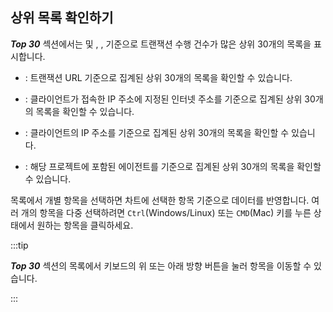 ## 상위 목록 확인하기

***Top 30*** 섹션에서는 <Cmdname sid="transaction" className="uitext" /> 및 <Cmdname sid="domain" className="uitext" />, <Cmdname sid="ip" className="uitext" />, <Cmdname sid="agent" className="uitext" /> 기준으로 트랜잭션 수행 건수가 많은 상위 30개의 목록을 표시합니다. 

* <Cmdname sid="transaction" className="uitext" />: 트랜잭션 URL 기준으로 집계된 상위 30개의 목록을 확인할 수 있습니다.

* <Cmdname sid="domain" className="uitext" />: 클라이언트가 접속한 IP 주소에 지정된 인터넷 주소를 기준으로 집계된 상위 30개의 목록을 확인할 수 있습니다.

* <Cmdname sid="ip" className="uitext" />: 클라이언트의 IP 주소를 기준으로 집계된 상위 30개의 목록을 확인할 수 있습니다.

* <Cmdname sid="agent" className="uitext" />: 해당 프로젝트에 포함된 에이전트를 기준으로 집계된 상위 30개의 목록을 확인할 수 있습니다.

목록에서 개별 항목을 선택하면 <Cmdname sid="transaction_map" /> 차트에 선택한 항목 기준으로 데이터를 반영합니다. 여러 개의 항목을 다중 선택하려면 `Ctrl`(Windows/Linux) 또는 `CMD`(Mac) 키를 누른 상태에서 원하는 항목을 클릭하세요.

<ImgLang img='txmap-top30-select-item.png' desc='Top 30' />

:::tip

***Top 30*** 섹션의 목록에서 키보드의 위 또는 아래 방향 버튼을 눌러 항목을 이동할 수 있습니다.

:::